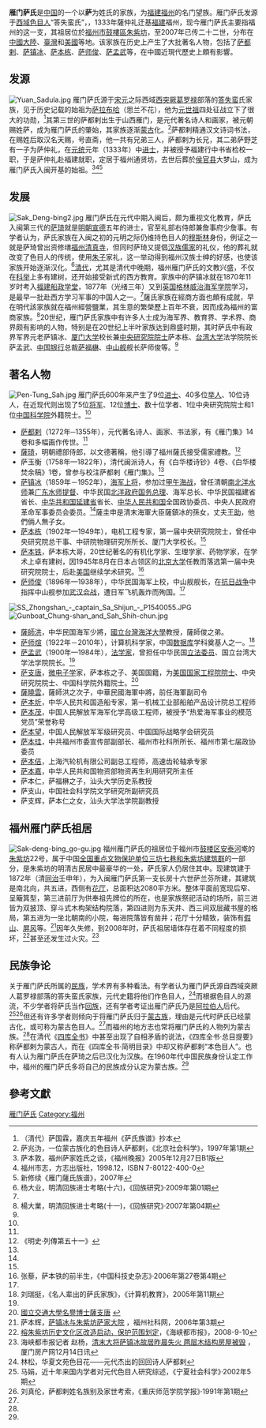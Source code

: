 '''雁门萨氏'''是[[中国|中国]]的一个以'''萨'''为姓氏的家族，为[[福建|福建]][[福州|福州]]的名门望族。雁门萨氏发源于[[西域|西域]][[色目人|色目人]]“答失蛮氏”，{{or|其家族的[[萨都剌|萨都剌]]在[[山西|山西]][[雁门|雁门]]受[[元朝|元朝]]赐萨姓}}，1333年薩仲礼迁基[[福建|福建]]福州，现今雁门萨氏主要指福州的这一支，其祖居位於[[福州市|福州市]][[鼓樓區|鼓樓區]][[朱紫坊|朱紫坊]]，至2007年已传二十二世，分布在[[中國大陸|中國大陸]]、[[臺灣|臺灣]]和[[美國|美國]]等地。该家族在历史上产生了大批著名人物，包括了[[萨都剌|萨都剌]]、[[萨镇冰|萨镇冰]]、[[萨本栋|萨本栋]]、[[萨师俊|萨师俊]]、[[萨孟武|萨孟武]]等，在中國近現代歷史上頗有影響。

== 发源 ==
[[File:Yuan_Sadula.jpg|thumb]]
雁门萨氏源于[[宋朝|宋]][[元朝|元]]之际西域[[西突厥|西突厥]][[葛罗禄|葛罗禄]]部落的[[答失蛮|答失蛮]]氏家族，见于历史记载的始祖为[[萨拉布哈|萨拉布哈]]（思兰不花），他为[[元世祖|元世祖]]四处征战立下了很大的功勋，<ref name="嘉庆五年福州《萨氏族谱》抄本">（清代）萨国霖，嘉庆五年福州《萨氏族谱》抄本</ref>其第三世的萨都剌出生于山西雁门，是元代著名诗人和画家，被元朝赐姓萨，成为雁门萨氏的肇始，其家族逐渐[[蒙古|蒙古]]化。<ref name="一位蒙古族化的色目诗人萨都剌">萨兆沩，一位蒙古族化的色目诗人萨都剌，《北京社会科学》，1997年第1期</ref>萨都剌精通汉文诗词书法，在赐姓后取汉名天赐，号直斋，他一共有兄弟三人，萨都剌为长兄，其二弟萨野芝有一子为萨仲礼，在[[元统_(元朝)|元统]]元年（1333年）中[[进士|进士]]，并被授予福建行中书省检校一职，于是萨仲礼赴福建就职，定居于福州通贤坊，去世后葬於[[侯官县|侯官县]]大梦山，成为雁门萨氏入闽开基的始祖。<ref name="福州萨家姓氏之谈">萨本敦，福州萨家姓氏之谈，《福州晚报》2005年12月27日B1版 </ref><ref name="福州市志">福州市志，方志出版社，1998.12，ISBN 7-80122-400-0</ref><ref name="新修续《雁门薩氏族谱》">新修续《雁门薩氏族谱》，2007年</ref>

== 发展 ==
[[File:Sak_Deng-bing2.jpg|thumb]]
雁门萨氏在元代中期入闽后，颇为重视文化教育，萨氏入闽第三代的[[萨琦|萨琦]]就是[[明朝|明朝]][[宣德|宣德]]五年的进士，官至礼部右侍郎兼詹事府少詹事。有学者认为，萨氏家族在入闽之初的元明之际仍维持色目人的[[穆斯林|穆斯林]]身份，例证之一就是萨琦曾出资修缮[[福州清真寺|福州清真寺]]，但同时萨琦又提倡[[汉族|汉族]][[儒家|儒家]]的礼仪，他的葬礼就改变了色目人的传统，使用[[朱子|朱子]]家礼，这一举动得到福州汉族士绅的好感，也使该家族开始逐渐汉化。<ref name="明清回族进士考略(十六)">杨大业，明清回族进士考略(十六)，《回族研究》·2009年第01期</ref>[[清代|清代]]，尤其是清代中晚期，福州雁门萨氏的文教兴盛，不仅在[[科举|科举]]上多有建树，还开始接受新式的西方教育。家族中的萨镇冰就在1870年11岁时考入[[福建船政学堂|福建船政学堂]]，1877年（光绪三年）又到[[英国|英国]][[格林威治海军学院|格林威治海军学院]]学习，是最早一批赴西方学习军事的中国人之一。<ref name="福州市志"/>薩氏家族在經商方面也頗有成就，早在明代該家族就在福州經營鹽業，其生意的繁榮歷上百年不衰，因而成為福州的富商家族。<ref name="明清回族进士考略(十一)">楊大業，明清回族进士考略(十一)，《回族研究》·2007年第04期</ref>20世纪，雁门萨氏家族中有许多人士成为海军界、教育界、学术界、商界颇有影响的人物，特别是在20世纪上半叶家族达到鼎盛时期，其时萨氏中有政界军界元老萨镇冰、[[厦门大学|厦门大学]]校长兼[[中央研究院院士|中央研究院院士]]萨本栋、[[台湾大学|台湾大学]]法学院院长萨孟武、[[中国银行|中国银行]]总裁[[萨福懋|萨福楙]]、[[中山舰|中山舰]]舰长萨师俊等。<ref name="福州市志"/>

== 著名人物 ==
[[File:Pen-Tung_Sah.jpg|thumb]]
雁门萨氏600年来产生了9位[[进士|进士]]、40多位[[举人|举人]]、10位诗人，在近现代则出现了5位[[将军_(軍銜)|将军]]、12位[[博士|博士]]、数十位学者、1位中央研究院院士和1位[[中国科学院|中国科学院]]外籍院士。<ref name="福州萨家姓氏之谈"/>
* [[萨都剌|萨都剌]]（1272年─1355年），元代著名诗人、画家、书法家，有《雁门集》14卷和多幅画作传世。<ref name="福州市志"/>
* [[薩琦|薩琦]]，明朝禮部侍郎，以文德著稱，他引導了福州薩氏接受儒家禮教。<ref name="《明史·列傳第五十一》">《明史·列傳第五十一》</ref>
* 萨玉衡（1758年—1822年），清代闽派诗人，有《白华楼诗钞》4卷、《白华楼焚余稿》1卷，曾参与校注萨都剌《雁门集》。<ref name="福州市志"/>
* [[萨镇冰|萨镇冰]]（1859年－1952年），[[海军上将|海军上将]]，参加过[[甲午海战|甲午海战]]，曾任清朝[[南洋水师|南]][[北洋水师|北洋水师]]兼[[广东水师|广东水师]][[提督|提督]]、中华民国[[北洋政府|北洋政府]][[国务总理|国务总理]]、海军总长、中华民国福建省省长、[[中华共和国|中华共和国]][[延建省|延建省]]省长、[[中华人民共和国|中华人民共和国]]全国政协委员、中央人民政府革命军事委员会委员。<ref name="福州市志"/>薩圭申是清末海軍大臣薩鎮冰的孫女，丈夫[[王助|王助]]，他們倆人無子女。
* [[萨本栋|萨本栋]]（1902年—1949年），电机工程专家，第一届中央研究院院士，曾任中央研究院总干事、中研院物理研究所所长、厦门大学校长。<ref name="福州市志"/>
* [[萨本铁|萨本铁]]，萨本栋大哥，20世纪著名的有机化学家、生理学家、药物学家，在学术上卓有建树，因1945年8月在日本占领区的[[北京大学|北京大学]]任教而落选第一届中央研究院院士，后赴[[美国|美国]]继续学术研究。<ref name="萨本铁的前半生">张藜，萨本铁的前半生，《中国科技史杂志》·2006年第27卷第4期</ref>
* [[萨师俊|萨师俊]]（1896年—1938年），中华民国海军上校，中山舰舰长，在[[抗日战争|抗日战争]]中指挥中山舰参加[[武汉会战|武汉会战]]，遭日军飞机轰炸而殉国。<ref name="福州市志"/>
[[File:SS_Zhongshan_-_captain_Sa_Shijun_-_P1540055.JPG|thumb]]
[[File:Gunboat_Chung-shan_and_Sah_Shih-chun.jpg|thumb]]
* [[薩師洪|薩師洪]]，中华民国海军少將，[[國立台灣海洋大學|國立台灣海洋大學]]教授，薩師俊之弟。
* [[萨师煊|萨师煊]]（1922年－2010年），计算机科学家，中国[[数据库|数据库]]学科奠基人之一。<ref>刘瑞挺，《名人辈出的萨氏家族》，《计算机教育》，2005年第11期</ref>
* [[萨孟武|萨孟武]]（1900年—1984年），[[法学家|法学家]]，曾担任中华民国[[立法委员|立法委员]]、国立台湾大学法学院院长。<ref name="福州市志"/>
* [[萨支唐|萨支唐]]，[[微电子学|微电子学]]家，萨本栋之子、美国国籍，为[[美国国家工程院院士|美国国家工程院院士]]、中央研究院院士、中国科学院外籍院士。<ref name="國立交通大學名譽博士薩支唐">[http://www.nctu.edu.tw/alumni/person/a92_4.html 國立交通大學名譽博士薩支唐] {{webarchive|url=https://web.archive.org/web/20110630022456/http://www.nctu.edu.tw/alumni/person/a92_4.html |date=2011-06-30 }}</ref>
* [[薩曉雲|薩曉雲]]，薩師洪之次子，中華民國海軍中將，前任海軍副司令
*[[萨本炘|萨本炘]]，中华人民共和国造船专家，第一机械工业部船舶产品设计院总工程师
*[[萨本茂|萨本茂]]，中国人民解放军海军化学高级工程师，被授予“热爱海军事业的模范党员”荣誉称号
*[[萨本望|萨本望]]，中国人民解放军军级研究员、中国国际战略学会研究员
*[[萨本珪|萨本珪]]，中共福州市委宣传部副部长、福州市社科所所长、福州市第七届政协委员
*[[萨本佶|萨本佶]]，上海汽轮机有限公司副总工程师，高速齿轮轴承专家
*[[萨本嘉|萨本嘉]]，中华人民共和国物资部物资再生利用研究所主任
*萨本仁，萨福楙之子，汕头大学历史系教授
*萨支山，中国社会科学院文学研究所副研究员
*萨支辉，萨本仁之女，汕头大学法学院副教授

== 福州雁门萨氏祖居 ==
[[File:Sak-deng-bing_go-gu.jpg|thumb]]
福州雁门萨氏的祖居位于福州市[[鼓楼区_(福州市)|鼓楼区]][[安泰河|安泰河]]墘的[[朱紫坊|朱紫坊]]22号，属于中国[[全国重点文物保护单位|全国重点文物保护单位]][[三坊七巷和朱紫坊建筑群|三坊七巷和朱紫坊建筑群]]的一部分，是朱紫坊的明清古民居中最豪华的一处，萨氏家人仍居住其中。现建筑建于1872年（清[[同治|同治]]壬申年），为入闽雁门萨氏第一支长房十六世萨兰芬所建，其建筑是南北向，共五进，西侧有[[花厅|花厅]]，总面积达2080平方米。整体平面前宽现后窄、呈簸箕型，第三进前厅为供奉祖先牌位的所在，也是家族祭祀活动的场所，前三进皆为双披顶、穿斗式木构架结构院落，第四进则为东天井、西三间双层藏书屋的格局，第五进为一坐北朝南的小院，每进院落皆有凿井；花厅十分精致，装饰有[[假山|假山]]、[[屏风|屏风]]等。<ref name="萨镇冰与朱紫坊萨家大院">萨本辉，[http://www.fzskl.com/Html/20071230/20071230111444.shtml 萨镇冰与朱紫坊萨家大院] {{Wayback|url=http://www.fzskl.com/Html/20071230/20071230111444.shtml |date=20160305093220 }}，福州社科网，2006年第3期</ref>因年久失修，到2008年时，萨氏祖居墙体存在着不同程度的损坏，<ref name="榕朱紫坊历史文化区改造启动，保护范围划定">[http://www.tzfz.gov.cn/2008/9-10/12141.html 榕朱紫坊历史文化区改造启动，保护范围划定]{{dead link|date=2018年2月 |bot=InternetArchiveBot |fix-attempted=yes }}，《海峡都市报》，2008-9-10</ref>甚至还发生过火灾。<ref name="清末大将萨镇冰故居昨晨失火 两层木结构房屋被毁">海峡都市报记者 赵杨，[http://www.xmfc.com/html/2007-12/15/200712150911053661.html 清末大将萨镇冰故居昨晨失火 两层木结构房屋被毁] {{Wayback|url=http://www.xmfc.com/html/2007-12/15/200712150911053661.html |date=20160313235242 }}，厦门房产网12月14日讯</ref>

== 民族争论 ==
关于雁门萨氏所属的[[民族|民族]]，学术界有多种看法。有学者认为雁门萨氏源自西域突厥人葛罗禄部落的答失蛮氏家族，元代史籍将他们作色目人，<ref name="华夏文苑色目花——元代杰出的回回诗人萨都剌">林松，华夏文苑色目花——元代杰出的回回诗人萨都剌</ref>而根据色目人的源流，不少学者将萨氏当作[[回族|回族]]，还有学者考证出雁门萨氏乃是[[阿拉伯人|阿拉伯人]]后代。<ref name="近十年来国内学者对元代色目人研究综述">马娟，近十年来国内学者对元代色目人研究综述，《宁夏社会科学》·2002年5期</ref><ref name="萨都剌姓名族别及家世考索">刘真伦，萨都剌姓名族别及家世考索，《重庆师范学院学报》·1991年第1期</ref>但还有许多学者则倾向于将雁门萨氏归于[[蒙古族|蒙古族]]，理由是元代时萨氏已经蒙古化，或可称为蒙古色目人。<ref name="一位蒙古族化的色目诗人萨都剌"/>而福州的地方志也常将雁门萨氏的人物列为蒙古族。<ref name="福州市志"/>在清代《[[四库全书|四库全书]]》中甚至出现了自相矛盾的说法，《四库全书·总目提要》称萨都剌为蒙古人，而在《四库全书·简明目录》中却又称萨都剌“本色目人”。也有人认为雁门萨氏在萨琦之后已汉化为汉族。在1960年代中国民族身份认定工作中，福州的雁门萨氏多将自己的民族成分认定为蒙古族。<ref name="福州萨家姓氏之谈"/>

== 參考文獻 ==
<div class="references-small">
<references />
</div>

[[Category:雁门萨氏|]]
[[Category:福州|Category:福州]]